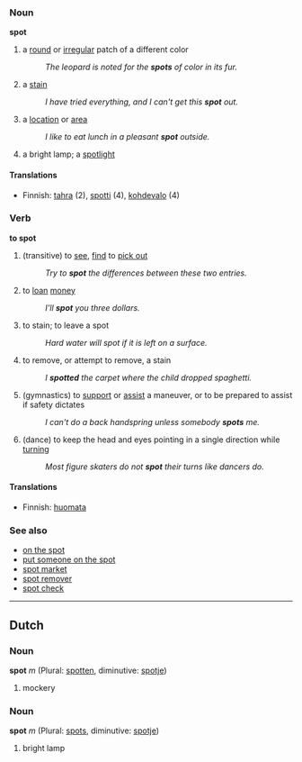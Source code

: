 ===Noun===
'''spot'''

# a [[round]] or [[irregular]] patch of a different color
#:''The leopard is noted for the '''spots''' of color in its fur.''
# a [[stain]]
#:''I have tried everything, and I can't get this '''spot''' out.''
#a [[location]] or [[area]]
#:''I like to eat lunch in a pleasant '''spot''' outside.''
# a bright lamp; a [[spotlight]]

====Translations====
*Finnish: [[tahra]] (2), [[spotti]] (4), [[kohdevalo]] (4)

===Verb===
'''to spot'''

# (transitive) to [[see]], [[find]] to [[pick out]]  <!-- could STILL be improved -->
#:''Try to '''spot''' the differences between these two entries.''
# to [[loan]] [[money]]
#: ''I'll '''spot''' you three dollars.''
#to stain; to leave a spot
#:''Hard water will spot if it is left on a surface.''
#to remove, or attempt to remove, a stain
#:''I '''spotted''' the carpet where the child dropped spaghetti.''
# (gymnastics) to [[support]] or [[assist]] a maneuver, or to be prepared to assist if safety dictates
#:''I can't do a back handspring unless somebody '''spots''' me.''
# (dance) to keep the head and eyes pointing in a single direction while [[turn]]ing
#:''Most figure skaters do not '''spot''' their turns like dancers do.''

====Translations====
*Finnish: [[huomata]]

===See also===
*[[on the spot]]
*[[put someone on the spot]]
*[[spot market]]
*[[spot remover]]
*[[spot check]]
----

==Dutch==
===Noun===
'''spot''' ''m'' (Plural: [[spotten]], diminutive: [[spotje]])
# mockery

===Noun===
'''spot''' ''m'' (Plural: [[spots]], diminutive: [[spotje]])

# bright lamp